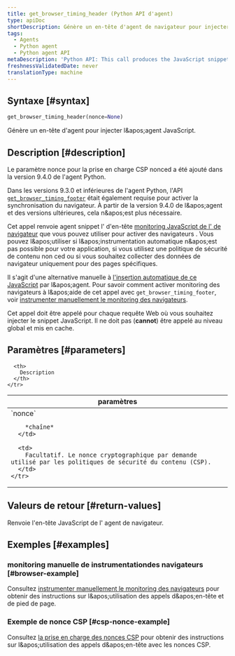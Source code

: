 ```yaml
---
title: get_browser_timing_header (Python API d'agent)
type: apiDoc
shortDescription: Génère un en-tête d'agent de navigateur pour injecter l'agent JavaScript.
tags:
  - Agents
  - Python agent
  - Python agent API
metaDescription: 'Python API: This call produces the JavaScript snippet you can use to set up browser monitoring.'
freshnessValidatedDate: never
translationType: machine
---
```


## Syntaxe [#syntax]

```py
get_browser_timing_header(nonce=None)
```

Génère un en-tête d&apos;agent <InlinePopover type="browser" />pour injecter l&amp;apos;agent JavaScript.

## Description [#description]

<Callout variant="important">
  Le paramètre nonce pour la prise en charge CSP nonced a été ajouté dans la version 9.4.0 de l&apos;agent Python.

  Dans les versions 9.3.0 et inférieures de l&apos;agent Python, l&apos;API [`get_browser_timing_footer`](/docs/agents/python-agent/python-agent-api/get_browser_timing_footer) était également requise pour activer la synchronisation du navigateur. À partir de la version 9.4.0 de l&amp;apos;agent et des versions ultérieures, cela n&amp;apos;est plus nécessaire.
</Callout>

Cet appel renvoie agent snippet l&apos; d&apos;en-tête [monitoring JavaScript de l&apos; de navigateur](/docs/agents/python-agent/supported-features/page-load-timing-python) que vous pouvez utiliser pour activer des navigateurs . Vous pouvez l&amp;apos;utiliser si l&amp;apos;instrumentation automatique n&amp;apos;est pas possible pour votre application, si vous utilisez une politique de sécurité de contenu non ced ou si vous souhaitez collecter des données de navigateur uniquement pour des pages spécifiques.

Il s&apos;agit d&apos;une alternative manuelle à [l&apos;insertion automatique de ce JavaScript](/docs/browser/new-relic-browser/installation-configuration/add-apps-new-relic-browser#select-apm-app) par l&amp;apos;agent. Pour savoir comment activer monitoring des navigateurs à l&amp;apos;aide de cet appel avec `get_browser_timing_footer`, voir [instrumenter manuellement le monitoring des navigateurs](/docs/agents/python-agent/supported-features/page-load-timing-python#manual_instrumentation).

Cet appel doit être appelé pour chaque requête Web où vous souhaitez injecter le snippet JavaScript. Il ne doit pas (<DNT>**cannot**</DNT>) être appelé au niveau global et mis en cache.

## Paramètres [#parameters]

<table>
  <thead>
    <tr>
      <th width="25%">
        paramètres
      </th>

      <th>
        Description
      </th>
    </tr>
  </thead>

  <tbody>
    <tr>
      <td>
        `nonce`

        *chaîne*
      </td>

      <td>
        Facultatif. Le nonce cryptographique par demande utilisé par les politiques de sécurité du contenu (CSP).
      </td>
    </tr>
  </tbody>
</table>

## Valeurs de retour [#return-values]

Renvoie l&apos;en-tête JavaScript de l&apos; agent de navigateur.

## Exemples [#examples]

### monitoring manuelle de instrumentationdes navigateurs [#browser-example]

Consultez [instrumenter manuellement le monitoring des navigateurs](/docs/agents/python-agent/supported-features/page-load-timing-python#manual_instrumentation) pour obtenir des instructions sur l&amp;apos;utilisation des appels d&amp;apos;en-tête et de pied de page.

### Exemple de nonce CSP [#csp-nonce-example]

Consultez [la prise en charge des nonces CSP](/docs/agents/python-agent/supported-features/page-load-timing-python#csp-nonce-support) pour obtenir des instructions sur l&amp;apos;utilisation des appels d&amp;apos;en-tête avec les nonces CSP.